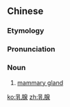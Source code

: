 ==Chinese==
{{zh-forms}}

===Etymology===
{{rfe|zh}}

===Pronunciation===
{{zh-pron
|m=rǔxiàn
|c=jyu5 sin3
|mn=qz,xm:lú-siàn/zz:jí-siàn/qz,xm:lú-sòaⁿ/zz:jí-sòaⁿ
|mn_note=jú-sàn - unknown dialect
|cat=n
}}

===Noun===
{{zh-noun}}

# [[mammary gland]]

{{zh-cat|Anatomy}}

[[ko:乳腺]]
[[zh:乳腺]]